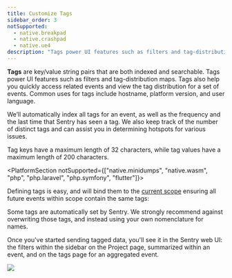```yaml
---
title: Customize Tags
sidebar_order: 3
notSupported:
  - native.breakpad
  - native.crashpad
  - native.ue4
description: "Tags power UI features such as filters and tag-distribution maps. Tags also help you quickly access related events and view the tag distribution for a set of events."
---
```


**Tags** are key/value string pairs that are both indexed and searchable. Tags power UI features such as filters and tag-distribution maps. Tags also help you quickly access related events and view the tag distribution for a set of events. Common uses for tags include hostname, platform version, and user language.

We’ll automatically index all tags for an event, as well as the frequency and the last time that Sentry has seen a tag. We also keep track of the number of distinct tags and can assist you in determining hotspots for various issues.

Tag keys have a maximum length of 32 characters, while tag values have a maximum length of 200 characters.

<PlatformSection notSupported={["native.minidumps", "native.wasm", "php", "php.laravel", "php.symfony", "flutter"]}>

Defining tags is easy, and will bind them to the [current scope](../scopes/) ensuring all future events within scope contain the same tags:

</PlatformSection>

<PlatformContent includePath="set-tag" />

<Note>

Some tags are automatically set by Sentry. We strongly recommend against overwriting those tags, and instead using your own nomenclature for names.

</Note>

Once you've started sending tagged data, you'll see it in the Sentry web UI: the filters within the sidebar on the Project page, summarized within an event, and on the tags page for an aggregated event.

![](tags.png)
